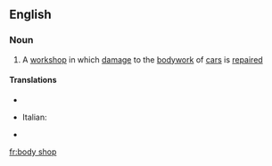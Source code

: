 ==English==

===Noun===
{{en-noun|sg=[[body]] [[shop]]}}

# A [[workshop]] in which [[damage]] to the [[bodywork]] of [[car]]s is [[repair]]ed

====Translations====
{{trans-top|body shop}}
* {{trreq|Finnish}}
{{trans-mid}}
*Italian: {{t+|it|carrozzeria|f}}

* {{trreq|Spanish}}
{{trans-bottom}}

[[fr:body shop]]